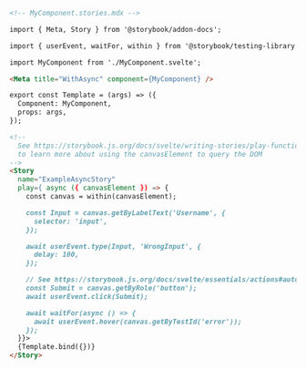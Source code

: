 ```md
<!-- MyComponent.stories.mdx -->

import { Meta, Story } from '@storybook/addon-docs';

import { userEvent, waitFor, within } from '@storybook/testing-library';

import MyComponent from './MyComponent.svelte';

<Meta title="WithAsync" component={MyComponent} />

export const Template = (args) => ({
  Component: MyComponent,
  props: args,
});

<!--  
  See https://storybook.js.org/docs/svelte/writing-stories/play-function#working-with-the-canvas
  to learn more about using the canvasElement to query the DOM
-->
<Story
  name="ExampleAsyncStory"
  play={ async ({ canvasElement }) => {
    const canvas = within(canvasElement);

    const Input = canvas.getByLabelText('Username', {
      selector: 'input',
    });

    await userEvent.type(Input, 'WrongInput', {
      delay: 100,
    });

    // See https://storybook.js.org/docs/svelte/essentials/actions#automatically-matching-args to learn how to setup logging in the Actions panel
    const Submit = canvas.getByRole('button');
    await userEvent.click(Submit);

    await waitFor(async () => {
      await userEvent.hover(canvas.getByTestId('error'));
    });
  }}>
  {Template.bind({})}
</Story>
```
